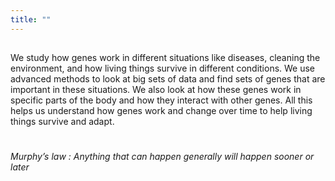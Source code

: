 ```yaml
---
title: ""
---
```


##  

We study how genes work in different situations like diseases, cleaning the environment, and how living things survive in different conditions. We use advanced methods to look at big sets of data and find sets of genes that are important in these situations. We also look at how these genes work in specific parts of the body and how they interact with other genes. All this helps us understand how genes work and change over time to help living things survive and adapt.

# 

*Murphy's law : Anything that can happen generally will happen sooner or later*
